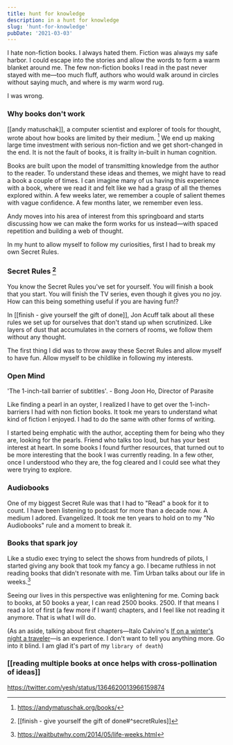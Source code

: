 ```yaml
---
title: hunt for knowledge
description: in a hunt for knowledge
slug: 'hunt-for-knowledge'
pubDate: '2021-03-03'
---
```


I hate non-fiction books. I always hated them. Fiction was always my safe harbor. I could escape into the stories and allow the words to form a warm blanket around me. The few non-fiction books I read in the past never stayed with me—too much fluff, authors who would walk around in circles without saying much, and where is my warm word rug.

I was wrong.

### Why books don't work

[[andy matuschak]], a computer scientist and explorer of tools for thought, wrote about how books are limited by their medium. [^1] We end up making large time investment with serious non-fiction and we get short-changed in the end. It is not the fault of books, it is frailty in-built in human cognition.

Books are built upon the model of transmitting knowledge from the author to the reader. To understand these ideas and themes, we might have to read a book a couple of times. I can imagine many of us having this experience with a book, where we read it and felt like we had a grasp of all the themes explored within. A few weeks later, we remember a couple of salient themes with vague confidence. A few months later, we remember even less.

Andy moves into his area of interest from this springboard and starts discussing how we can make the form works for us instead—with spaced repetition and building a web of thought.

In my hunt to allow myself to follow my curiosities, first I had to break my own Secret Rules.

### Secret Rules [^2]

You know the Secret Rules you've set for yourself. You will finish a book that you start. You will finish the TV series, even though it gives you no joy. How can this being something useful if you are having fun!?

In [[finish - give yourself the gift of done]], Jon Acuff talk about all these rules we set up for ourselves that don't stand up when scrutinized. Like layers of dust that accumulates in the corners of rooms, we follow them without any thought.

The first thing I did was to throw away these Secret Rules and allow myself to have fun. Allow myself to be childlike in following my interests.

### Open Mind

'The 1-inch-tall barrier of subtitles'. - Bong Joon Ho, Director of Parasite

Like finding a pearl in an oyster, I realized I have to get over the 1-inch-barriers I had with non fiction books. It took me years to understand what kind of fiction I enjoyed. I had to do the same with other forms of writing.

I started being emphatic with the author, accepting them for being who they are, looking for the pearls. Friend who talks too loud, but has your best interest at heart. In some books I found further resources, that turned out to be more interesting that the book I was currently reading. In a few other, once I understood who they are, the fog cleared and I could see what they were trying to explore.

### Audiobooks

One of my biggest Secret Rule was that I had to "Read" a book for it to count. I have been listening to podcast for more than a decade now. A medium I adored. Evangelized. It took me ten years to hold on to my "No Audiobooks" rule and a moment to break it.

### Books that spark joy

Like a studio exec trying to select the shows from hundreds of pilots, I started giving any book that took my fancy a go. I became ruthless in not reading books that didn't resonate with me. Tim Urban talks about our life in weeks.[^3]

Seeing our lives in this perspective was enlightening for me. Coming back to books, at 50 books a year, I can read 2500 books. 2500. If that means I read a lot of first (a few more if I want) chapters, and I feel like not reading it anymore. That is what I will do.

(As an aside, talking about first chapters—Italo Calvino's 
[If on a winter's night a traveler](https://www.goodreads.com/book/show/374233.If_on_a_Winter_s_Night_a_Traveler)—is an experience. I don't want to tell you anything more. Go into it blind. I am glad it's part of my `library of death`)

### [[reading multiple books at once helps with cross-pollination of ideas]]

https://twitter.com/yesh/status/1364620013966159874
	

[^1]: https://andymatuschak.org/books/
[^2]: [[finish - give yourself the gift of done#^secretRules]]
[^3]: https://waitbutwhy.com/2014/05/life-weeks.html